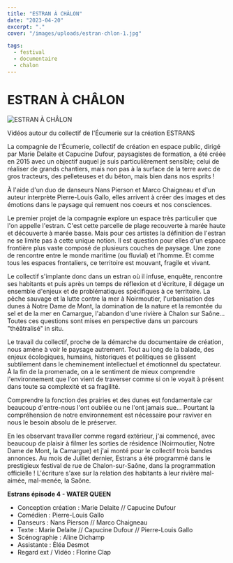 ```yaml
---
title: "ESTRAN À CHÂLON"
date: "2023-04-20"
excerpt: "."
cover: "/images/uploads/estran-chlon-1.jpg"

tags:
  - festival
  - documentaire
  - chalon
---
```


# ESTRAN À CHÂLON

![ESTRAN À CHÂLON](/images/uploads/estran-chlon-1.jpg)

Vidéos autour du collectif de l'Écumerie sur la création ESTRANS

La compagnie de l'Écumerie, collectif de création en espace public, dirigé par Marie Delaite et Capucine Dufour, paysagistes de formation, a été créée en 2015 avec un objectif auquel je suis particulièrement sensible; celui de réaliser de grands chantiers, mais non pas à la surface de la terre avec de gros tracteurs, des pelleteuses et du béton, mais bien dans nos esprits ! 

À l'aide d'un duo de danseurs Nans Pierson et Marco Chaigneau et d'un auteur interprète Pierre-Louis Gallo, elles arrivent à créer des images et des émotions dans le paysage qui remuent nos coeurs et nos consciences. 

Le premier projet de la compagnie explore un espace très particulier que l'on appelle l'estran. C'est cette parcelle de plage recouverte à marée haute et découverte à marée basse. Mais pour ces artistes la définition de l'estran ne se limite pas à cette unique notion. Il est question pour elles d'un espace frontière plus vaste composé de plusieurs couches de paysage. Une zone de rencontre entre le monde maritime (ou fluvial) et l'homme. Et comme tous les espaces frontaliers, ce territoire est mouvant, fragile et vivant. 

Le collectif s'implante donc dans un estran où il infuse, enquête, rencontre ses habitants et puis après un temps de réflexion et d'écriture, il dégage un ensemble d'enjeux et de problématiques spécifiques à ce territoire. La pêche sauvage et la lutte contre la mer à Noirmoutier, l'urbanisation des dunes à Notre Dame de Mont, la domination de la nature et la remontée du sel et de la mer en Camargue, l'abandon d'une rivière à Chalon sur Saône… Toutes ces questions sont mises en perspective dans un parcours "théâtralisé" in situ. 

Le travail du collectif, proche de la démarche du documentaire de création, nous amène à voir le paysage autrement. Tout au long de la balade, des enjeux écologiques, humains, historiques et politiques se glissent subtilement dans le cheminement intellectuel et émotionnel du spectateur. À la fin de la promenade, on a le sentiment de mieux comprendre l'environnement que l'on vient de traverser comme si on le voyait à présent dans toute sa complexité et sa fragilité. 

Comprendre la fonction des prairies et des dunes est fondamentale car beaucoup d'entre-nous l'ont oubliée ou ne l'ont jamais sue... Pourtant la compréhension de notre environnement est nécessaire pour raviver en nous le besoin absolu de le préserver. 

En les observant travailler comme regard extérieur, j'ai commencé, avec beaucoup de plaisir à filmer les sorties de résidence (Noirmoutier, Notre Dame de Mont, la Camargue) et j'ai monté pour le collectif trois bandes annonces. Au mois de Juillet dernier, Estrans a été programmé dans le prestigieux festival de rue de Chalon-sur-Saône, dans la programmation officielle ! L'écriture s'axe sur la relation des habitants à leur rivière mal-aimée, mal-menée, la Saône. 

**Estrans épisode 4 - WATER QUEEN**
- Conception création : Marie Delaite // Capucine Dufour
- Comédien : Pierre-Louis Gallo
- Danseurs : Nans Pierson // Marco Chaigneau
- Texte : Marie Delaite // Capucine Dufour // Pierre-Louis Gallo
- Scénographie : Aline Dichamp
- Assistante : Éléa Desmot
- Regard ext / Vidéo : Florine Clap